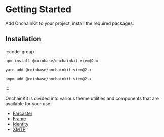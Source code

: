 # Getting Started

Add OnchainKit to your project, install the required packages.

## Installation

:::code-group

```bash [npm]
npm install @coinbase/onchainkit viem@2.x
```

```bash [yarn]
yarn add @coinbase/onchainkit viem@2.x
```

```bash [pnpm]
pnpm add @coinbase/onchainkit viem@2.x
```

:::

OnchainKit is divided into various theme utilities and components that are available for your use:

- [Farcaster](/farcaster/introduction)
- [Frame](/frame/introduction)
- [Identity](/identity/introduction)
- [XMTP](/xmtp/introduction)
